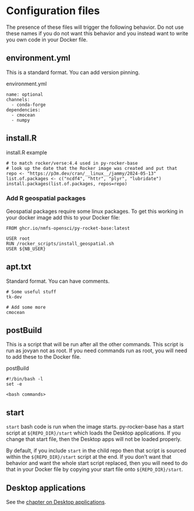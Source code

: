 # Configuration files

The presence of these files will trigger the following behavior. Do not use these names if you do not want this behavior and you instead want
to write you own code in your Docker file.

## environment.yml

This is a standard format. You can add version pinning.

environment.yml
```
name: optional
channels:
  - conda-forge
dependencies:
  - cmocean
  - numpy
```

## install.R

install.R example
```
# to match rocker/verse:4.4 used in py-rocker-base
# look up the date that the Rocker image was created and put that
repo <- "https://p3m.dev/cran/__linux__/jammy/2024-05-13"
list.of.packages <- c("ncdf4", "httr", "plyr", "lubridate")
install.packages(list.of.packages, repos=repo)
```

### Add R geospatial packages

Geospatial packages require some linux packages. To get this working in your docker image add this to your Docker file:

```
FROM ghcr.io/nmfs-opensci/py-rocket-base:latest

USER root
RUN /rocker_scripts/install_geospatial.sh
USER ${NB_USER} 
```

## apt.txt

Standard format. You can have comments.

```
# Some useful stuff
tk-dev

# Add some more
cmocean
```

## postBuild

This is a script that will be run after all the other commands. This script is run as jovyan not as root. If you need commands run as root, you will need to add these to the Docker file.

postBuild
```
#!/bin/bash -l
set -e

<bash commands>
```

## start

`start` bash code is run when the image starts. py-rocker-base has a start script at `${REPO_DIR}/start` which loads the Desktop applications. If you change that start file, then the Desktop apps will not be loaded properly. 

By default, if you include `start` in the child repo then that script is sourced within the `${REPO_DIR}/start` script at the end. If you don't want that behavior and want the whole start script replaced, then you will need to do that in your Docker file by copying your start file onto `${REPO_DIR}/start`.


## Desktop applications

See the [chapter on Desktop applications](desktop.html). 
